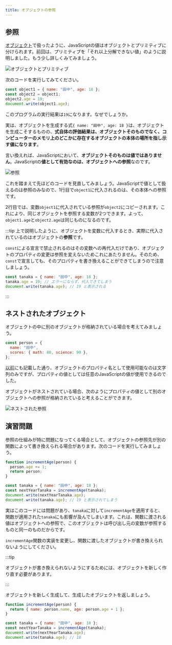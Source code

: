 ```yaml
---
title: オブジェクトの参照
---
```


## 参照

[オブジェクト](/docs/trial-session/object/)で扱ったように、JavaScriptの値はオブジェクトとプリミティブに分けられます。前回は、プリミティブを「それ以上分解できない値」のように説明しました。もう少し詳しくみてみましょう。

![オブジェクトとプリミティブ](../../1-trial-session/12-object/value-types-with-object.drawio.svg)

次のコードを実行してみてください。

```javascript
const object1 = { name: "田中", age: 18 };
const object2 = object1;
object2.age = 19;
document.write(object1.age);
```

<ViewSource url={import.meta.url} path="_samples/reference" />

このプログラムの実行結果は`19`になります。なぜでしょうか。

実は、オブジェクトを生成する式`{ name: "田中", age: 18 }`は、オブジェクトを生成こそするものの、**式自体の評価結果は、オブジェクトそのものでなく、コンピューターのメモリ上のどこかに存在するオブジェクトの本体の場所を指し示す値になります**。

言い換えれば、JavaScriptにおいて、**オブジェクトそのものは値ではありません**。JavaScriptの**値として有効なのは、オブジェクトへの参照**なのです。

![参照](./reference.drawio.svg)

これを踏まえて先ほどのコードを見直してみましょう。JavaScriptで値として扱えるのは参照のみなので、1行目で`object1`に代入されるのは、その本体への参照です。

2行目では、変数`object1`に代入されている参照が`object2`にコピーされます。これにより、同じオブジェクトを参照する変数が2つできます。よって、`object1.age`と`object2.age`は同じものになるのです。

:::tip
上で説明したように、オブジェクトを変数に代入するとき、実際に代入されているのはオブジェクトの**参照**です。

`const`による宣言で禁止されるのはその変数への再代入だけであり、オブジェクトのプロパティの変更は参照を変えないためこれにあたりません。そのため、`const`で宣言しても、そのプロパティを書き換えることができてしまうので注意しましょう。

```js
const tanaka = { name: "田中", age: 18 };
tanaka.age = 19; // エラーにならず、代入できてしまう
document.write(tanaka.age); // 19 と表示される
```

:::

## ネストされたオブジェクト

オブジェクトの中に別のオブジェクトが格納されている場合を考えてみましょう。

```javascript
const person = {
  name: "田中",
  scores: { math: 80, science: 90 },
};
```

[以前](/docs/trial-session/object/)にも記載した通り、オブジェクトのプロパティ名として使用可能なのは文字列のみですが、プロパティの値としては任意のJavaScriptの値が使用できるのでした。

オブジェクトがネストされている場合、次のようにプロパティの値として別のオブジェクトへの参照が格納されていると考えることができます。

![ネストされた参照](./nested-reference.drawio.svg)

## 演習問題

参照の仕組みが特に問題になってくる場合として、オブジェクトの参照先が別の関数によって書き換えられる場合があります。次のコードを実行してみましょう。

```javascript
function incrementAge(person) {
  person.age += 1;
  return person;
}

const tanaka = { name: "田中", age: 18 };
const nextYearTanaka = incrementAge(tanaka);
document.write(nextYearTanaka.age);
document.write(tanaka.age); // 19 と表示されてしまう
```

<ViewSource url={import.meta.url} path="_samples/object-mutated-by-function" />

実はこのコードには問題があり、`tanaka`に対して`incrementAge`を適用すると、関数が適用された`tanaka`にも影響が及んでしまいます。これは、関数に渡される値はオブジェクトへの参照で、このオブジェクトは呼び出し元の変数が参照するものと同一のものだからです。

`incrementAge`関数の実装を変更し、関数に渡したオブジェクトが書き換えられないようにしてください。

:::tip

オブジェクトが書き換えられないようにするためには、オブジェクトを新しく作り直す必要があります。

:::

<Answer>

オブジェクトを新しく生成して、生成したオブジェクトを返しましょう。

```javascript
function incrementAge(person) {
  return { name: person.name, age: person.age + 1 };
}

const tanaka = { name: "田中", age: 18 };
const nextYearTanaka = incrementAge(tanaka);
document.write(nextYearTanaka.age);
document.write(tanaka.age); // 18
```

<ViewSource url={import.meta.url} path="_samples/answer" />

</Answer>
